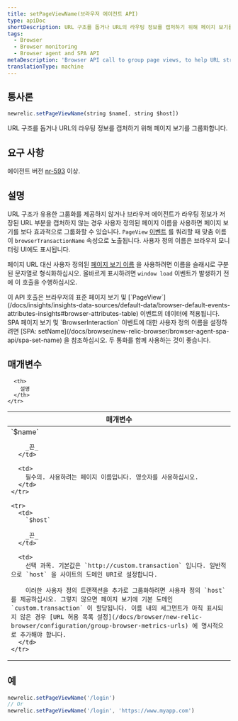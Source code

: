 ```yaml
---
title: setPageViewName(브라우저 에이전트 API)
type: apiDoc
shortDescription: URL 구조를 돕거나 URL의 라우팅 정보를 캡처하기 위해 페이지 보기를 그룹화합니다.
tags:
  - Browser
  - Browser monitoring
  - Browser agent and SPA API
metaDescription: 'Browser API call to group page views, to help URL structure or help capture the URL''s routing information.'
translationType: machine
---
```


## 통사론

```js
newrelic.setPageViewName(string $name[, string $host])
```

URL 구조를 돕거나 URL의 라우팅 정보를 캡처하기 위해 페이지 보기를 그룹화합니다.

## 요구 사항

에이전트 버전 [nr-593](/docs/release-notes/new-relic-browser-release-notes/browser-agent-release-notes) 이상.

## 설명

URL 구조가 유용한 그룹화를 제공하지 않거나 브라우저 에이전트가 라우팅 정보가 저장된 URL 부분을 캡처하지 않는 경우 사용자 정의된 페이지 이름을 사용하면 페이지 보기를 보다 효과적으로 그룹화할 수 있습니다. `PageView` [이벤트](/docs/using-new-relic/data/understand-data/new-relic-data-types#event-data) 를 쿼리할 때 맞춤 이름이 `browserTransactionName` 속성으로 노출됩니다. 사용자 정의 이름은 브라우저 모니터링 UI에도 표시됩니다.

페이지 URL 대신 사용자 정의된 [페이지 보기 이름](/docs/browser/new-relic-browser/additional-standard-features/page-views-insights-your-sites-popularity) 을 사용하려면 이름을 슬래시로 구분된 문자열로 형식화하십시오. 올바르게 표시하려면 `window load` 이벤트가 발생하기 전에 이 호출을 수행하십시오.

<Callout variant="tip">
  이 API 호출은 브라우저의 표준 페이지 보기 및 [`PageView`](/docs/insights/insights-data-sources/default-data/browser-default-events-attributes-insights#browser-attributes-table) 이벤트의 데이터에 적용됩니다. SPA 페이지 보기 및 `BrowserInteraction` 이벤트에 대한 사용자 정의 이름을 설정하려면 [SPA: setName](/docs/browser/new-relic-browser/browser-agent-spa-api/spa-set-name) 을 참조하십시오. 두 통화를 함께 사용하는 것이 좋습니다.
</Callout>

## 매개변수

<table>
  <thead>
    <tr>
      <th width="25%">
        매개변수
      </th>

      <th>
        설명
      </th>
    </tr>
  </thead>

  <tbody>
    <tr>
      <td>
        `$name`

        _끈_
      </td>

      <td>
        필수의. 사용하려는 페이지 이름입니다. 영숫자를 사용하십시오.
      </td>
    </tr>

    <tr>
      <td>
        `$host`

        _끈_
      </td>

      <td>
        선택 과목. 기본값은 `http://custom.transaction` 입니다. 일반적으로 `host` 을 사이트의 도메인 URI로 설정합니다.

        이러한 사용자 정의 트랜잭션을 추가로 그룹화하려면 사용자 정의 `host` 를 제공하십시오. 그렇지 않으면 페이지 보기에 기본 도메인 `custom.transaction` 이 할당됩니다. 이름 내의 세그먼트가 아직 표시되지 않은 경우 [URL 허용 목록 설정](/docs/browser/new-relic-browser/configuration/group-browser-metrics-urls) 에 명시적으로 추가해야 합니다.
      </td>
    </tr>
  </tbody>
</table>

## 예

```js
newrelic.setPageViewName('/login')
// Or
newrelic.setPageViewName('/login', 'https://www.myapp.com')
```